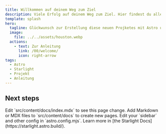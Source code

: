 ```yaml
---
title: Willkommen auf deinem Weg zum Ziel
description: Viele Erfolg auf deinem Weg zum Ziel. Hier findest du alle Informationen, die Du dafür benötigst.
template: splash
hero:
  tagline: Glückwunsch zur Erstellung diese neuen Projketes mit Astro und Starlight!
  image:
    file: ../../assets/houston.webp
  actions:
    - text: Zur Anleitung
      link: /00/welcome/
      icon: right-arrow
tags:
  - Astro
  - Starlight
  - Projekt
  - Anleitung
---
```



## Next steps

<CardGrid stagger>
	<Card title="Update content" icon="pencil">
		Edit `src/content/docs/index.mdx` to see this page change.
	</Card>
	<Card title="Add new content" icon="add-document">
		Add Markdown or MDX files to `src/content/docs` to create new pages.
	</Card>
	<Card title="Configure your site" icon="setting">
		Edit your `sidebar` and other config in `astro.config.mjs`.
	</Card>
	<Card title="Read the docs" icon="open-book">
		Learn more in [the Starlight Docs](https://starlight.astro.build/).
	</Card>
</CardGrid>
